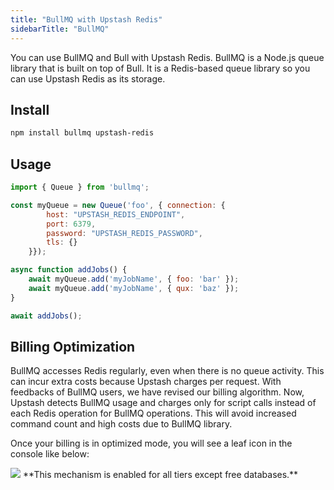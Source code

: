 ```yaml
---
title: "BullMQ with Upstash Redis"
sidebarTitle: "BullMQ"
---
```



You can use BullMQ and Bull with Upstash Redis. BullMQ is a Node.js queue library that is built on top of Bull. It is a Redis-based queue library so you can use Upstash Redis as its storage.

## Install

```bash
npm install bullmq upstash-redis
```

## Usage

```javascript
import { Queue } from 'bullmq';

const myQueue = new Queue('foo', { connection: {
        host: "UPSTASH_REDIS_ENDPOINT",
        port: 6379,
        password: "UPSTASH_REDIS_PASSWORD",
        tls: {}
    }});

async function addJobs() {
    await myQueue.add('myJobName', { foo: 'bar' });
    await myQueue.add('myJobName', { qux: 'baz' });
}

await addJobs();
```

## Billing Optimization
BullMQ accesses Redis regularly, even when there is no queue activity. This can incur extra costs because Upstash charges per request. With feedbacks of BullMQ users, we have revised our billing algorithm. Now, Upstash detects BullMQ usage and charges only for script calls instead of each Redis operation for BullMQ operations. This will avoid increased command count and high costs due to BullMQ library.


Once your billing is in optimized mode, you will see a leaf icon in the console like below: 

<Frame>
    <img src="/img/eco-icon.png" />
</Frame>
**This mechanism is enabled for all tiers except free databases.**
